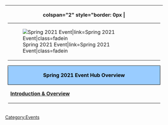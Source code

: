 
{| style="border-spacing: 0; margin: 1em auto;"
|-
! colspan="2" style="border: 0px |
<table style="margin-left: auto; margin-right: auto;">
    <tr>
<td class="eventBanner30">[[File:Spring2021EventBannerAlt.png|Spring 2021 Event|link=Spring 2021 Event|class=fadein]]</td>
    </tr>
</table>
{| class="wikitable" align="center"
|-
!style= "text-align: center; border-radius: 5px 5px 0 0; border-style: solid; width: 750px; border-width: 1px; background-color:#99CCFF;color:black" colspan="3" | Spring 2021 Event Hub Overview
|-
| style="width:34%;" rowspan="2" |'''[[Spring 2021 Event|Introduction & Overview]]'''
| style="width:33%;" | '''[[Spring 2021 Event/Main Operation|Main Operation Maps]]''' 
| style="width:33%;" | '''[[Spring 2021 Event/Extra Operation|Extra Operation Maps]]'''
|-
| style="width:33%;"| '''[[Spring 2021_Event/Main Operation#E-1|E-1]] | [[Spring 2021_Event/Main Operation#E-2|E-2]] | [[Spring 2021_Event/Main Operation#E-3|E-3]]'''
| style="width:33%;" | '''[[Spring 2021_Event/Extra Operation#E-4|E-4]] | [[Spring 2021_Event/Extra Operation#E-5|E-5]]'''
|}
|}

{{:{{BASEPAGENAME}}/Info}}

{{EventsPortal}}
[[Category:Events]]